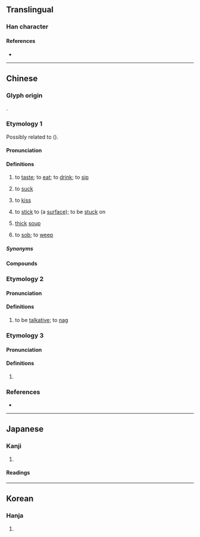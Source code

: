 {{character info/new}}
==Translingual==

===Han character===
{{Han char|rn=30|rad=口|as=08|sn=11|four=67047|canj=REEE|ids=⿰口叕}}

====References====
* {{Han ref|kx=0196.120|dkj=03832|dj=0417.210|hdz=10648.050|uh=555C|ud=21852|bh=B0E3|bd=45283}}

----

==Chinese==

===Glyph origin===
{{Han etym}}
{{Han compound|口|叕|ls=psc|c1=s|c2=p|t1=mouth}}.

===Etymology 1===
{{zh-forms|alt=嚽,歠,𠼣,𩟫}}
Possibly related to {{och-l|噆|(of a mosquito) to bite|id=2}} ({{zh-ref|Schuessler, 2007}}).

====Pronunciation====
{{zh-pron
|m=chuò
|c=zyut3,zyut1,zyut2,cyut3
|c_note=cyut3 - rare, literary (“to drink”)
|h=pfs=chhot;gd=cod5
|mb=chṳĕ
|md=chiók/cuók
|md_note=chiók - vernacular; cuók - literary
|mn=xm:chheh/qz:chherh/zz:chhoeh/ml:chhoat
|mn_note=chheh/chherh/chhoeh - vernacular; chhoat - literary
|mn-t=coih4/cuag4/cuêg4
|mn-t_note=coih4 - vernacular; cuêg4/cuag4 - literary
|mc=1+2+3+5
|oc=y,1+2+4+5
|cat=v,n
}}

====Definitions====
{{zh-hanzi}}

# {{lb|zh|literary|or|dialectal}} to [[taste]]; to [[eat]]; to [[drink]]; to [[sip]]
#: {{zh-x|杯 茶 斟 得 太 滿 喇，要 啜 一 啖 先 拎 得 起。|This cup of tea is too full. You have to take a sip before lifting it up.|C}}
# {{lb|zh|Cantonese}} to [[suck]]
#: {{zh-x|啜 奶|to '''suck''' milk|C}}
#: {{zh-x|啜 手指|to '''suck''' on one's fingers|C}}
# {{lb|zh|Cantonese}} to [[kiss]]
#: {{zh-x|啜{zyut1} 佢 一 啖|to give him/her a kiss|C}}
# {{lb|zh|Cantonese}} to [[stick]] to (a [[surface]]); to be [[stuck]] on {{attn|zh|needs improvement}}
#: {{zh-x|條 褲 啜 住 大髀，好 唔 舒服。|My trousers are '''sticking''' to my thighs; it's so uncomfortable.|C}}
#: {{zh-x|隻 戒指 太 細 喇，戴 嗰時 啜 實 手指。|The ring is too small. It gets stuck on my finger when I wear it.|C}}
# {{lb|zh|literary}} [[thick]] [[soup]]
# {{lb|zh|literary}} to [[sob]]; to [[weep]] <!-- 《詩經·中谷有蓷》:有女仳離、啜其泣矣。-->

=====Synonyms=====
{{zh-dial|喝}}

====Compounds====
{{zh-der|啜汁|啜飲|啜持|啜哄|啜賺|啜茶|啜泣|啜茗|啜菽飲水|餔糟啜醨|餔啜|飲水啜菽}}

===Etymology 2===
{{zh-forms|alt=諁}}

====Pronunciation====
{{zh-pron
|m=zhuó,chuò,1nb=Mainland,2nb=Taiwan
|mc=4
|oc=n,3
|cat=v
}}

====Definitions====
{{zh-hanzi}}

# {{zh-hg}} to be [[talkative]]; to [[nag]]

===Etymology 3===
{{zh-forms}}

====Pronunciation====
{{zh-pron
|m=Chuài,Chuò,1nb=Mainland,2nb=Taiwan
|c=ceoi3,zyut3
|h=gd=cod5
|cat=pn
}}

====Definitions====
{{zh-hanzi}}

# {{surname|zh}}

===References===
* {{R:yue:Hanzi}}

----

==Japanese==

===Kanji===
{{ja-kanji|grade=|rs=口08}}

# {{rfdef|ja|sort=口08}}

====Readings====
{{ja-readings
|goon=せち, てち
|kanon=せつ, てつ
|kun=すす-る
}}

----

==Korean==

===Hanja===
{{ko-hanja|hangeul=철}}

# {{rfdef|ko|sort=口08}}